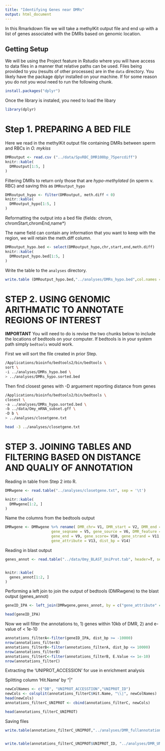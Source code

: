 ```yaml
---
title: "Identifying Genes near DMRs"
output: html_document
---
```


In this Rmarkdown file we will take a methylKit output file and end up with a list of genes associated with the DMRs based on genomic location. 


## Getting Setup
We will be using the Project feature in Rstudio where you will have access to data files in a manner that relative paths can be used. Files being provided to you (results of other processes) are in the `data` directory. You likely have the package dplyr installed on your machine. If for some reason you do not you woul need to run the following chunk. 

```r
install.packages("dplyr")
```


Once the library is instaled, you need to load the libary
```r
library(dplyr)
```


# Step  1. PREPARING A BED FILE

Here we read in the methylKit output file containing DMRs between sperm and RBCs in _O. mykiss_

```r
DMRoutput <- read.csv ("../data/SpvRBC_DMR100bp_75percdiff")
knitr::kable(
  DMRoutput[1:5, ]
)
```



Filtering DMRs to return only those that are _hypo-methylated_ (in sperm v. RBC) and saving this as `DMRoutput_hypo`

```r
DMRoutput_hypo <- filter(DMRoutput, meth.diff < 0)
knitr::kable(
  DMRoutput_hypo[1:5, ]
)
```


Reformatting the output into a bed file (fields: chrom, chromStart,chromEnd,name*)

The name field can contain any information that you want to keep with the region, we will retain the meth.diff column. 




```r
DMRoutput_hypo.bed <- select(DMRoutput_hypo,chr,start,end,meth.diff)  
knitr::kable(
  DMRoutput_hypo.bed[1:5, ]
)
```

Write the table to the `analyses` directory.

```r
write.table (DMRoutput_hypo.bed,"../analyses/DMRs_hypo.bed",col.names = F, sep = '\t', row.names = F,quote = F)
```


# STEP 2. USING GENOMIC ARITHMATIC TO ANNOTATE REGIONS OF INTEREST

**IMPORTANT** You will need to do is revise the two chunks below to include the locations of bedtools on your computer. If bedtools is in your system path simply `bedtools` would work.

First we will sort the file created in prior Step.

```bash
/Applications/bioinfo/bedtools2/bin/bedtools \
sort \
-i ../analyses/DMRs_hypo.bed \
> ../analyses/DMRs_hypo.sorted.bed
```


Then find closest genes with -D arguement reporting distance from genes

```bash
/Applications/bioinfo/bedtools2/bin/bedtools \
closest \
-a ../analyses/DMRs_hypo.sorted.bed \
-b ../data/Omy_mRNA_subset.gff \
-D b \
> ../analyses/closetgene.txt

head -3 ../analyses/closetgene.txt
```




# STEP 3. JOINING TABLES AND FILTERING BASED ON DISTANCE AND QUALIY OF ANNOTATION

Reading in table from Step 2 into R.

```r
DMRwgene <- read.table("../analyses/closetgene.txt", sep = '\t')

knitr::kable(
  DMRwgene[1:2, ]
)
```

Name the columns from the bedtools output

```r
DMRwgene <- DMRwgene %>% rename( DMR_chr= V1, DMR_start = V2, DMR_end = V3, DMR_meth.diff = V4,
                     gene_seqname = V5, gene_source = V6, DMR_feature = V7, gene_start = V8,
                     gene_end = V9, gene_score= V10, gene_strand = V11, DMR_frame = V12,
                     gene_attribute = V13, dist_bp = V14)
```


Reading in blast output

```r
genes_annot <- read.table("../data/Omy_BLAST_UniProt.tab", header=T, sep="\t", stringsAsFactors=F, fill=T, quote="", na.strings="", comment.char="")


knitr::kable(
  genes_annot[1:2, ]
)
```



Performing a left join to join the output of bedtools (DMRwgene) to the blast output (genes_annot)

```r
geneID_IPA <- left_join(DMRwgene,genes_annot, by = c("gene_attribute" = "Sequence"))

```




```r
head(geneID_IPA)

```

Now we will filter the annotations to, 1) genes within 10kb of DMR, 2) and e-value of < 1e-10



```r
annotations_filterA<-filter(geneID_IPA, dist_bp >= -10000)
nrow(annotations_filterA)
annotations_filterB<-filter(annotations_filterA, dist_bp <= 10000)
nrow(annotations_filterB)
annotations_filterC<-filter(annotations_filterB, E.Value <= 1e-10)
nrow(annotations_filterC)
```

Extracting the 'UNIPROT_ACCESSION' for use in enrichment analysis 

Splitting column 'Hit.Name' by "|"

```r
newColNames <- c("DB", "UNIPROT_ACCESSTION","UNIPROT_ID")
newCols <- colsplit(annotations_filterC$Hit.Name, "\\|", newColNames)
head(newCols)
annotations_filterC_UNIPROT <- cbind(annotations_filterC, newCols)

head(annotations_filterC_UNIPROT)
```


Saving files 

```r
write.table(annotations_filterC_UNIPROT,"../analyses/DMR_fullannotations.txt",sep = "\t",quote = F,row.names = F)


write.table(annotations_filterC_UNIPROT$UNIPROT_ID, "../analyses/DMR_UNIPROT_ID.txt", sep = "\t", quote = F, row.names = F, col.names = F)
```








